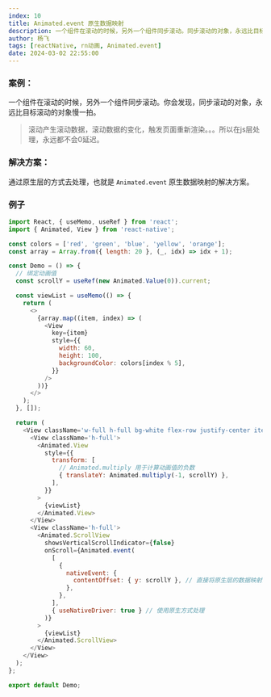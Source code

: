 ```yaml
---
index: 10
title: Animated.event 原生数据映射
description: 一个组件在滚动的时候，另外一个组件同步滚动。同步滚动的对象，永远比目标滚动的对象慢一拍。Animated.event 原生数据映射，可以很方便的解决这个问题。
author: 杨飞
tags: [reactNative, rn动画, Animated.event]
date: 2024-03-02 22:55:00
---
```


### 案例：

一个组件在滚动的时候，另外一个组件同步滚动。你会发现，同步滚动的对象，永远比目标滚动的对象慢一拍。

> 滚动产生滚动数据，滚动数据的变化，触发页面重新渲染。。。所以在js层处理，永远都不会0延迟。

### 解决方案：

通过原生层的方式去处理，也就是 `Animated.event` 原生数据映射的解决方案。

### 例子

```javascript
import React, { useMemo, useRef } from 'react';
import { Animated, View } from 'react-native';

const colors = ['red', 'green', 'blue', 'yellow', 'orange'];
const array = Array.from({ length: 20 }, (_, idx) => idx + 1);

const Demo = () => {
  // 绑定动画值
  const scrollY = useRef(new Animated.Value(0)).current;

  const viewList = useMemo(() => {
    return (
      <>
        {array.map((item, index) => (
          <View
            key={item}
            style={{
              width: 60,
              height: 100,
              backgroundColor: colors[index % 5],
            }}
          />
        ))}
      </>
    );
  }, []);

  return (
    <View className='w-full h-full bg-white flex-row justify-center items-center space-x-10'>
      <View className='h-full'>
        <Animated.View
          style={{
            transform: [
              // Animated.multiply 用于计算动画值的负数
              { translateY: Animated.multiply(-1, scrollY) },
            ],
          }}
        >
          {viewList}
        </Animated.View>
      </View>
      <View className='h-full'>
        <Animated.ScrollView
          showsVerticalScrollIndicator={false}
          onScroll={Animated.event(
            [
              {
                nativeEvent: {
                  contentOffset: { y: scrollY }, // 直接将原生层的数据映射到动画值
                },
              },
            ],
            { useNativeDriver: true } // 使用原生方式处理
          )}
        >
          {viewList}
        </Animated.ScrollView>
      </View>
    </View>
  );
};

export default Demo;
```
